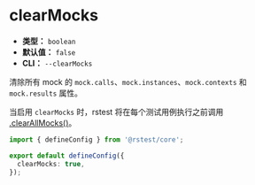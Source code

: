 # clearMocks

- **类型：** `boolean`
- **默认值：** `false`
- **CLI：** `--clearMocks`

清除所有 mock 的 `mock.calls`、`mock.instances`、`mock.contexts` 和 `mock.results` 属性。

当启用 `clearMocks` 时，rstest 将在每个测试用例执行之前调用 [.clearAllMocks()](/api/rstest/mockFunctions#rstestclearallmocks)。

```ts title="rstest.config.ts"
import { defineConfig } from '@rstest/core';

export default defineConfig({
  clearMocks: true,
});
```
